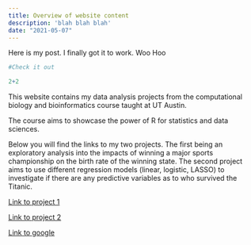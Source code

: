 ```yaml
---
title: Overview of website content
description: 'blah blah blah'
date: "2021-05-07"
---
```


Here is my post. I finally got it to work. Woo Hoo

```r
#Check it out

2+2


```

This website contains my data analysis projects from the computational biology and bioinformatics course taught at UT Austin.

The course aims to showcase the power of R for statistics and data sciences.

Below you will find the links to my two projects. The first being an exploratory analysis into the impacts of winning a major sports championship on the birth rate of the winning state. The second project aims to use different regression models (linear, logistic, LASSO) to investigate if there are any predictive variables as to who survived the Titanic.

[Link to project 1](/project/project1/)

[Link to project 2](/project/project2/)

[Link to google](https://www.google.com)